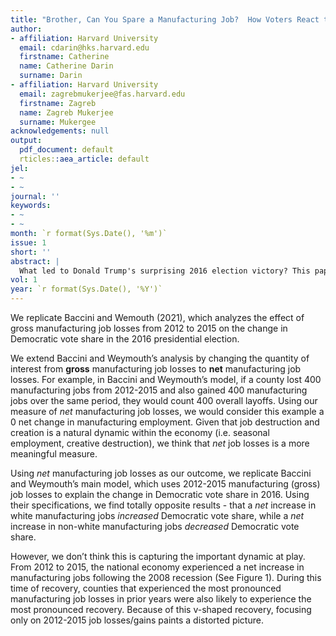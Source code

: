 ```yaml
---
title: "Brother, Can You Spare a Manufacturing Job?  How Voters React to Deindustrialization"
author:
- affiliation: Harvard University
  email: cdarin@hks.harvard.edu
  firstname: Catherine
  name: Catherine Darin
  surname: Darin
- affiliation: Harvard University
  email: zagrebmukerjee@fas.harvard.edu
  firstname: Zagreb
  name: Zagreb Mukerjee
  surname: Mukergee
acknowledgements: null
output:
  pdf_document: default
  rticles::aea_article: default
jel:
- ~
- ~
journal: ''
keywords:
- ~
- ~
month: `r format(Sys.Date(), '%m')`
issue: 1
short: ''
abstract: |
  What led to Donald Trump's surprising 2016 election victory? This paper examines the potential contribution of deindustrialization. Counties differ by exposure to manufacturing, which we use in an instrumental-variable approach to identify the effect of manufacturing job loss on change in Democratic vote share. We find that Democratic vote share falls in counties with high manufacturing job loss since 2004. Disaggregating this result by race shows that the Democratic vote share fell where layoffs affected white populations, and rose where layoffs affected nonwhites. This suggests a racial component to how voters process economic hardship.
vol: 1
year: `r format(Sys.Date(), '%Y')`
---
```


\section{Introduction}

We replicate Baccini and Wemouth (2021), which analyzes the effect of gross manufacturing job losses from 2012 to 2015 on the change in Democratic vote share in the 2016 presidential election.

We extend Baccini and Weymouth's analysis by changing the quantity of interest from **gross** manufacturing job losses to **net** manufacturing job losses. For example, in Baccini and Weymouth's model, if a county lost 400 manufacturing jobs from 2012-2015 and also gained 400 manufacturing jobs over the same period, they would count 400 overall layoffs. Using our measure of *net* manufacturing job losses, we would consider this example a 0 net change in manufacturing employment. Given that job destruction and creation is a natural dynamic within the economy (i.e. seasonal employment, creative destruction), we think that *net* job losses is a more meaningful measure.


Using *net* manufacturing job losses as our outcome, we replicate Baccini and Weymouth's main model, which uses 2012-2015 manufacturing (gross) job losses to explain the change in Democratic vote share in 2016. Using their specifications, we find totally opposite results - that a *net* increase in white manufacturing jobs *increased* Democratic vote share, while a *net* increase in non-white manufacturing jobs *decreased* Democratic vote share. 

However, we don't think this is capturing the important dynamic at play. From 2012 to 2015, the national economy experienced a net increase in manufacturing jobs following the 2008 recession (See Figure 1). During this time of recovery, counties that experienced the most pronounced manufacturing job losses in prior years were also likely to experience the most pronounced recovery. Because of this v-shaped recovery, focusing only on 2012-2015 job losses/gains paints a distorted picture. 
